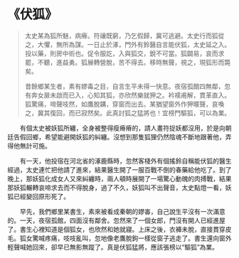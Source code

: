 # 《伏狐》

> 太史某為狐所魅，病瘠。符禳既窮，乃乞假歸，冀可逃避。太史行而狐從之，大懼，無所為謀。一日止於涿，門外有鈴醫自言能伏狐，太史延之入。投以藥，則房中術也。促令服訖，入與狐交，銳不可當。狐闢易，哀而求罷，不聽，進益勇。狐展轉營脫，苦不得去。移時無聲，視之，現狐形而斃矣。
>
> 昔餘鄉某生者，素有嫪毒之目，自言生平未得一快意。夜宿孤館四無鄰，忽有奔女扉未啟而已入，心知其狐，亦欣然樂就狎之。衿襦甫解，貫革直入。狐驚痛，啼聲吱然，如鷹脫韝，穿窗而出去。某猶望窗外作狎暱聲，哀喚之，冀其復回，而已寂然矣。此真討狐之猛將也！宜榜門驅狐，可以為業。

&emsp;&emsp;有個太史被妖狐所纏，全身被整得瘦瘠瘠的，請人畫符捉妖都沒用，於是向朝廷告假回鄉，希望能避開妖狐的糾纏。沒想到那隻狐狸仍然陰魂不斷地跟著他，弄得他無計可施。

&emsp;&emsp;有一天，他投宿在河北省的涿鹿縣時，忽然客棧外有個搖鈴自稱能伏狐的醫生經過，太史連忙把他請了進來，結果醫生開了一服百戰不倒的春藥給他吃了。到了晚上，那妖狐化成女人又來糾纏時，兩人頓時展開了一場驚心動魄的肉搏戰，結果那妖狐輾轉哀啼求去而不得脫身，過了不久，妖狐叫不出聲音，太史點燈一看，妖狐已經變回原形死了。

&emsp;&emsp;早先，我們鄉里某書生，素來被看成秦朝的嫪毐，自己說生平沒有一次滿意的。一天，夜宿孤館，四面沒有鄰舍。忽然來了一個女郎，門沒有開人已經進屋了。書生心裡知道是個狐女，也欣然和她就寢。上床之後，衣褲未脫，直接貫穿皮毛。狐女驚喊疼痛，吱吱亂叫，忽地像老鷹脫鉤一樣從窗子逃走了。書生還向窗外輕聲喊她回來，卻早已無影無蹤了。真是伏狐猛將，應該張榜以“驅狐”為業。
